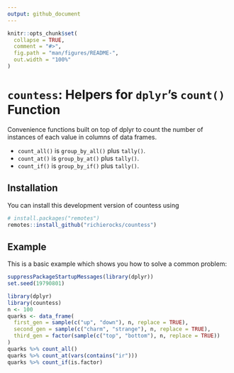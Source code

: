 ```yaml
---
output: github_document
---
```


<!-- README.md is generated from README.Rmd. Please edit that file -->

```r
knitr::opts_chunk$set(
  collapse = TRUE,
  comment = "#>",
  fig.path = "man/figures/README-",
  out.width = "100%"
)
```
# `countess`: Helpers for `dplyr`'s `count()` Function

Convenience functions built on top of dplyr to count the number of instances of
each value in columns of data frames.

- `count_all()` is `group_by_all()` plus `tally()`. 
- `count_at()` is `group_by_at()` plus `tally()`. 
- `count_if()` is `group_by_if()` plus `tally()`. 

## Installation

You can install this development version of countess using

``` r
# install.packages("remotes")
remotes::install_github("richierocks/countess")
```

## Example

This is a basic example which shows you how to solve a common problem:

```r
suppressPackageStartupMessages(library(dplyr))
set.seed(19790801)
```

```r
library(dplyr)
library(countess)
n <- 100
quarks <- data_frame(
  first_gen = sample(c("up", "down"), n, replace = TRUE),
  second_gen = sample(c("charm", "strange"), n, replace = TRUE),
  third_gen = factor(sample(c("top", "bottom"), n, replace = TRUE))
)
quarks %>% count_all()
quarks %>% count_at(vars(contains("ir")))
quarks %>% count_if(is.factor)
```
